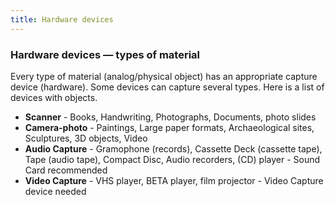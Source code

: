 ```yaml
---
title: Hardware devices
---
```

### Hardware devices — types of material

Every type of material (analog/physical object) has an appropriate capture device (hardware). Some devices can capture several types. Here is a list of devices with objects.

- **Scanner** - Books, Handwriting, Photographs, Documents, photo slides
- **Camera-photo** - Paintings, Large paper formats, Archaeological sites, Sculptures, 3D objects, Video
- **Audio Capture** - Gramophone (records), Cassette Deck (cassette tape), Tape (audio tape), Compact Disc, Audio recorders, (CD) player - Sound Card recommended
- **Video Capture** - VHS player, BETA player, film projector - Video Capture device needed
